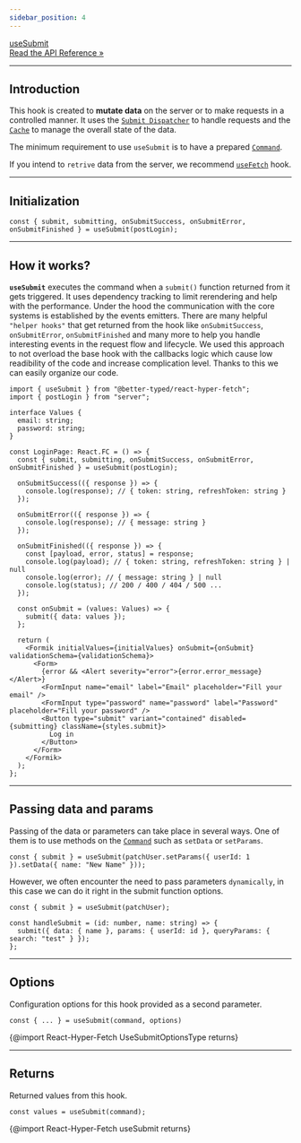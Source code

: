 ```yaml
---
sidebar_position: 4
---
```


<a class="api-link" href="/api/React-Hyper-Fetch/Hook/useSubmit">
  <div class="api-link-title">useSubmit</div>
  <div class="api-link-sub-title">Read the API Reference »</div>
</a>

---

## Introduction

This hook is created to **mutate data** on the server or to make requests in a controlled manner. It uses the
[`Submit Dispatcher`](/docs/Architecture/Dispatcher) to handle requests and the [`Cache`](/docs/Architecture/Cache) to
manage the overall state of the data.

The minimum requirement to use `useSubmit` is to have a prepared [`Command`](/docs/Architecture/Command).

If you intend to `retrive` data from the server, we recommend [`useFetch`](/docs/React/useFetch) hook.

---

## Initialization

```tsx
const { submit, submitting, onSubmitSuccess, onSubmitError, onSubmitFinished } = useSubmit(postLogin);
```

---

## How it works?

**`useSubmit`** executes the command when a `submit()` function returned from it gets triggered. It uses dependency
tracking to limit rerendering and help with the performance. Under the hood the communication with the core systems is
established by the events emitters. There are many helpful `"helper hooks"` that get returned from the hook like
`onSubmitSuccess`, `onSubmitError`, `onSubmitFinished` and many more to help you handle interesting events in the
request flow and lifecycle. We used this approach to not overload the base hook with the callbacks logic which cause low
readibility of the code and increase complication level. Thanks to this we can easily organize our code.

```tsx
import { useSubmit } from "@better-typed/react-hyper-fetch";
import { postLogin } from "server";

interface Values {
  email: string;
  password: string;
}

const LoginPage: React.FC = () => {
  const { submit, submitting, onSubmitSuccess, onSubmitError, onSubmitFinished } = useSubmit(postLogin);

  onSubmitSuccess(({ response }) => {
    console.log(response); // { token: string, refreshToken: string }
  });

  onSubmitError(({ response }) => {
    console.log(response); // { message: string }
  });

  onSubmitFinished(({ response }) => {
    const [payload, error, status] = response;
    console.log(payload); // { token: string, refreshToken: string } | null
    console.log(error); // { message: string } | null
    console.log(status); // 200 / 400 / 404 / 500 ...
  });

  const onSubmit = (values: Values) => {
    submit({ data: values });
  };

  return (
    <Formik initialValues={initialValues} onSubmit={onSubmit} validationSchema={validationSchema}>
      <Form>
        {error && <Alert severity="error">{error.error_message}</Alert>}
        <FormInput name="email" label="Email" placeholder="Fill your email" />
        <FormInput type="password" name="password" label="Password" placeholder="Fill your password" />
        <Button type="submit" variant="contained" disabled={submitting} className={styles.submit}>
          Log in
        </Button>
      </Form>
    </Formik>
  );
};
```

---

## Passing data and params

Passing of the data or parameters can take place in several ways. One of them is to use methods on the
[`Command`](/docs/Architecture/Command) such as `setData` or `setParams`.

```tsx
const { submit } = useSubmit(patchUser.setParams({ userId: 1 }).setData({ name: "New Name" }));
```

However, we often encounter the need to pass parameters `dynamically`, in this case we can do it right in the submit
function options.

```tsx
const { submit } = useSubmit(patchUser);

const handleSubmit = (id: number, name: string) => {
  submit({ data: { name }, params: { userId: id }, queryParams: { search: "test" } });
};
```

---

## Options

Configuration options for this hook provided as a second parameter.

```tsx
const { ... } = useSubmit(command, options)
```

{@import React-Hyper-Fetch UseSubmitOptionsType returns}

---

## Returns

Returned values from this hook.

```tsx
const values = useSubmit(command);
```

{@import React-Hyper-Fetch useSubmit returns}
